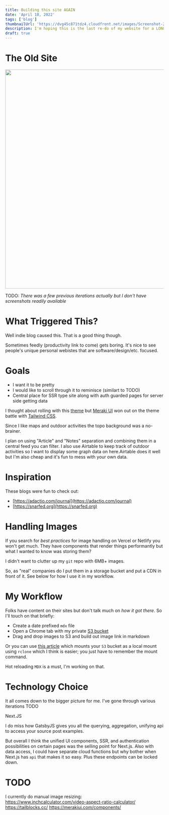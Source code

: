 ```yaml
---
title: Building this site AGAIN
date: 'April 18, 2022'
tags: ['blog']
thumbnailUrl: 'https://dvg45c871tdz4.cloudfront.net/images/Screenshot-2022-04-18-232245.png'
description: I'm hoping this is the last re-do of my website for a LONG time...
draft: true
---
```


# The Old Site

<Image
  src="https://dvg45c871tdz4.cloudfront.net/images/Screenshot-2022-04-18-232245.png"
  width="756"
  height="696"
/>

TODO: _There was a few previous iterations actually but I don't have screenshots readily available_

# What Triggered This?

Well indie blog caused this. That is a good thing though.

Sometimes feedly (productivity link to come) gets boring. It's nice to see people's unique personal webistes that are software/design/etc. focused.

# Goals

- I want it to be pretty
- I would like to scroll through it to reminisce (similart to TODO)
- Central place for SSR type site along with auth guarded pages for server side getting data

I thought about rolling with this [theme](https://github.com/thelearn-tech/hacker-theme) but [Meraki UI](https://merakiui.com/) won out on the theme battle with [Tailwind CSS](https://tailwindcss.com/).

Since I like maps and outdoor activities the topo background was a no-brainer.

I plan on using "Article" and "Notes" separation and combining them in a central feed you can filter. I also use Airtable to keep track of outdoor activities so I want to display some graph data on here.Airtable does it well but I'm also cheap and it's fun to mess with your own data.

# Inspiration

These blogs were fun to check out:

- [https://adactio.com/journal](https://adactio.com/journal)
- [https://snarfed.org](https://snarfed.org)

# Handling Images

If you search for _best practices_ for image handling on Vercel or Netlify you won't get much. They have components that render things performantly but what I wanted to know was storing them?

I didn't want to clutter up my `git` repo with 6MB+ images.

So, as "real" companies do I put them in a storage bucket and put a CDN in front of it. See below for how I use it in my workflow.

# My Workflow

Folks have content on their sites but don't talk much on _how it got there_. So I'll touch on that briefly:

- Create a date prefixed `mdx` file
- Open a Chrome tab with my private [S3 bucket](https://s3.console.aws.amazon.com/s3/buckets/lkat-blog)
- Drag and drop images to S3 and build out image link in markdown

Or you can use [this article](https://blog.spikeseed.cloud/mount-s3-as-a-disk/#mounting-an-s3-bucket-on-windows-server-2016) which mounts your
`S3` bucket as a local mount using `rclone` which I think is easier; you just have to remember the mount command.

Hot reloading `MDX` is a must, I'm working on that.

# Technology Choice

It all comes down to the bigger picture for me. I've gone through various iterations TODO

Next.JS

I do miss how GatsbyJS gives you all the querying, aggregation, unifying api to access your source post examples.

But overall I think the unified UI components, SSR, and authentication possibilities on certain pages was the selling point for Next.js.
Also with data access, I could have separate cloud functions but why bother when Next.js has `api` that makes it so easy. Plus these endpoints can be locked down.

# TODO

I currently do manual image resizing: https://www.inchcalculator.com/video-aspect-ratio-calculator/
https://tailblocks.cc/
https://merakiui.com/components/
